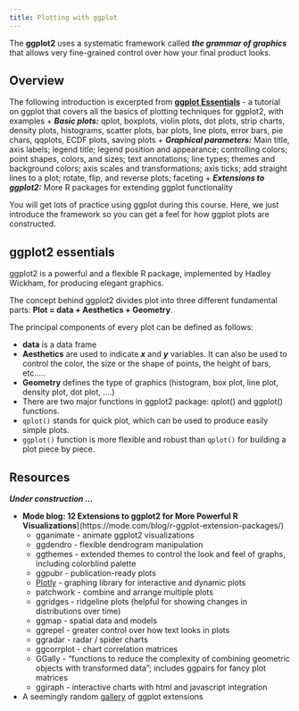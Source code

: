 ```yaml
---
title: Plotting with ggplot
---
```


The **ggplot2** uses a systematic framework called ***the grammar of graphics*** that allows very fine-grained control over how your final product looks.

## Overview

The following introduction is excerpted from [**ggplot Essentials**](http://www.sthda.com/english/wiki/ggplot2-essentials) - a tutorial on ggplot  that covers all the basics of plotting techniques for ggplot2, with examples
  + ***Basic plots:*** qplot, boxplots, violin plots, dot plots, strip charts, density plots, histograms, scatter plots, bar plots, line plots, error bars, pie chars, qqplots, ECDF plots, saving plots
  + ***Graphical parameters:*** Main title, axis labels; legend title; legend position and appearance; controlling colors; point shapes, colors, and sizes; text annotations; line types; themes and background colors; axis scales and transformations; axis ticks; add straight lines to a plot; rotate, flip, and reverse plots; faceting
  + ***Extensions to ggplot2:*** More R packages for extending ggplot functionality

You will get lots of practice using ggplot during this course. Here, we just introduce the framework so you can get a feel for how ggplot plots are constructed.

## ggplot2 essentials

ggplot2 is a powerful and a flexible R package, implemented by Hadley Wickham, for producing elegant graphics.

The concept behind ggplot2 divides plot into three different fundamental parts: **Plot = data + Aesthetics + Geometry**.

The principal components of every plot can be defined as follows:

+ **data** is a data frame
+ **Aesthetics** are used to indicate ***x*** and ***y*** variables. It can also be used to control the color, the size or the shape of points, the height of bars, etc…..
+ **Geometry** defines the type of graphics (histogram, box plot, line plot, density plot, dot plot, ….)
+ There are two major functions in ggplot2 package: qplot() and ggplot() functions.
+ `qplot()` stands for quick plot, which can be used to produce easily simple plots.
+ `ggplot()` function is more flexible and robust than `qplot()` for building a plot piece by piece.

## Resources

***Under construction ...***

+ **Mode blog: 12 Extensions to ggplot2 for More Powerful R Visualizations**](https://mode.com/blog/r-ggplot-extension-packages/)
  + gganimate - animate ggplot2 visualizations
  + ggdendro - flexible dendrogram manipulation
  + ggthemes - extended themes to control the look and feel of graphs, including colorblind palette
  + ggpubr - publication-ready plots
  + [Plotly](https://plotly.com/r/) - graphing library for interactive and dynamic plots
  + patchwork - combine and arrange multiple plots
  + ggridges - ridgeline plots (helpful for showing changes in distributions over time)
  + ggmap - spatial data and models
  + ggrepel - greater control over how text looks in plots
  + ggradar - radar / spider charts
  + ggcorrplot - chart correlation matrices
  + GGally - "functions to reduce the complexity of combining geometric objects with transformed data"; includes ggpairs for fancy plot matrices
  + ggiraph - interactive charts with html and javascript integration
+ A seemingly random [gallery](https://yutannihilation.github.io/allYourFigureAreBelongToUs/) of ggplot extensions
